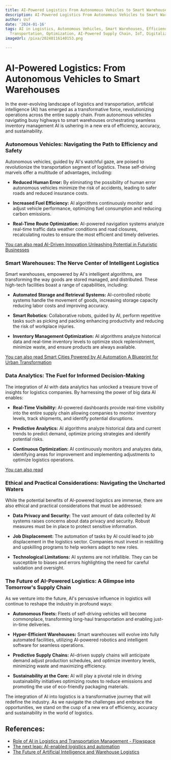 ```yaml
---
title: AI-Powered Logistics From Autonomous Vehicles to Smart Warehouses
description: AI-Powered Logistics From Autonomous Vehicles to Smart Warehouses
author: Usf
date: '2024-01-16'
tags: AI in Logistics, Autonomous Vehicles, Smart Warehouses, Efficiency, Automation,
  Transportation, Optimization, AI-Powered Supply Chain, IoT, Digitalization, Robotics
imageUrl: /pixa/20240116140153.png

---
```

# AI-Powered Logistics: From Autonomous Vehicles  to Smart  Warehouses

In  the ever-evolving landscape of  logistics and transportation, artificial intelligence (AI) has emerged as  a transformative force, revolutionizing operations across the entire supply chain. From  autonomous vehicles  navigating busy  highways to smart warehouses orchestrating seamless inventory management AI is ushering in a new era of efficiency, accuracy, and sustainability.

### Autonomous Vehicles: Navigating the Path to  Efficiency  and Safety

Autonomous vehicles, guided by AI's  watchful gaze, are poised to revolutionize the transportation segment of logistics. These  self-driving marvels offer a multitude of advantages, including:

-  **Reduced Human Error:** By eliminating the possibility of human error autonomous vehicles minimize the risk of accidents, leading to safer roads and reduced insurance costs.

- **Increased Fuel Efficiency:** AI  algorithms continuously monitor and adjust vehicle performance, optimizing fuel consumption and reducing  carbon emissions.

- **Real-Time Route Optimization:** AI-powered navigation systems analyze real-time traffic data  weather conditions and road closures, recalculating  routes to ensure  the most efficient and timely deliveries.

[You can  also read AI-Driven Innovation Unleashing  Potential in Futuristic Businesses](AI-Driven%20Innovation%20Unleashing%20Potential%20in%20Futuristic%20Businesses)


### Smart Warehouses: The Nerve Center of Intelligent Logistics

Smart warehouses, empowered by AI's intelligent algorithms, are transforming  the way goods are stored managed,  and distributed. These high-tech facilities boast a range of capabilities, including:

- **Automated Storage and Retrieval Systems:**  AI-controlled robotic systems handle the movement  of goods, increasing  storage capacity reducing labor  costs and  improving accuracy.

- **Smart Robotics:** Collaborative robots, guided by AI, perform  repetitive tasks such  as picking and packing enhancing productivity and reducing the risk of workplace injuries.

-  **Inventory Management Optimization:** AI algorithms analyze historical data and real-time inventory levels to optimize stock replenishment, minimize waste, and ensure products are always available.

[You can also  read Smart Cities Powered by AI Automation A Blueprint for Urban Transformation](Smart%20Cities%20Powered%20by%20AI%20Automation%20A%20Blueprint%20for%20Urban%20Transformation)


### Data Analytics: The Fuel for Informed Decision-Making

The integration of  AI with data analytics  has unlocked a treasure trove of insights for logistics companies.  By harnessing the  power of big data AI enables:

- **Real-Time Visibility:** AI-powered dashboards provide real-time visibility into the entire supply chain allowing companies to monitor inventory levels, track shipments, and identify potential disruptions.

-  **Predictive Analytics:** AI algorithms analyze historical data and current trends to predict demand, optimize pricing  strategies and identify potential risks.

- **Continuous Optimization:** AI continuously monitors and  analyzes data, identifying areas for improvement  and implementing adjustments to optimize logistics operations.

[You can also read ]()


### Ethical  and Practical  Considerations: Navigating  the Uncharted Waters

While the potential benefits of AI-powered  logistics are immense,  there are also ethical and practical  considerations that must be addressed:

- **Data Privacy and Security:** The vast amount  of data  collected by AI systems raises concerns about data privacy and security. Robust measures must be in  place  to protect sensitive information.

- **Job Displacement:** The automation of tasks by AI could lead to job displacement in the logistics sector. Companies must invest in reskilling and  upskilling programs to help  workers adapt to new roles.

- **Technological Limitations:** AI systems are not infallible. They  can be susceptible to biases and errors highlighting the need for careful validation and  oversight.

### The Future of AI-Powered Logistics: A Glimpse into Tomorrow's Supply Chain

As we venture into the future, AI's pervasive influence in logistics will continue to reshape the industry in profound ways:

- **Autonomous Fleets:** Fleets of self-driving vehicles will become commonplace, transforming  long-haul transportation and enabling just-in-time deliveries.

- **Hyper-Efficient Warehouses:** Smart warehouses will evolve into fully automated facilities, utilizing AI-powered robotics and intelligent software  for seamless operations.

- **Predictive Supply  Chains:** AI-driven supply chains  will anticipate demand adjust production schedules, and optimize inventory levels, minimizing waste and maximizing efficiency.

- **Sustainability at the Core:** AI will play a pivotal role in  driving sustainability  initiatives optimizing routes to reduce emissions and promoting the use of eco-friendly packaging materials.

The  integration of AI into  logistics is a  transformative journey that  will redefine the industry. As we navigate the challenges and  embrace the opportunities, we stand on the cusp of a new  era of efficiency, accuracy and sustainability in the world of logistics.

## References:
- [Role of AI in Logistics and Transportation Management - Flowspace](https://flow.space/blog/ai-in-logistics-and-transportation/)
- [The next leap: AI-enabled logistics and automation](https://www.evolution-timecritical.com/insights/the-next-leap-ai-enabled-logistics-and-automation/)
- [The Future of Artificial Intelligence and Warehouse Logistics](https://www.benisonlogistics.com/blog/future-of-artificial-intelligence-and-warehouse-logistics.php)
